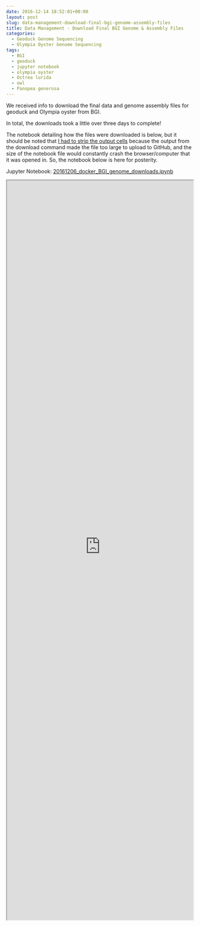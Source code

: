 ```yaml
---
date: 2016-12-14 18:52:01+00:00
layout: post
slug: data-management-download-final-bgi-genome-assembly-files
title: Data Management - Download Final BGI Genome & Assembly Files
categories:
  - Geoduck Genome Sequencing
  - Olympia Oyster Genome Sequencing
tags:
  - BGI
  - geoduck
  - jupyter notebook
  - olympia oyster
  - Ostrea lurida
  - owl
  - Panopea generosa
---
```


We received info to download the final data and genome assembly files for geoduck and Olympia oyster from BGI.

In total, the downloads took a little over three days to complete!

The notebook detailing how the files were downloaded is below, but it should be noted that [I had to strip the output cells](https://robertslab.github.io/sams-notebook/2016/12/14/data-managment-trim-output-cells-from-jupyter-notebook.html) because the output from the download command made the file too large to upload to GitHub, and the size of the notebook file would constantly crash the browser/computer that it was opened in. So, the notebook below is here for posterity.

Jupyter Notebook: [20161206_docker_BGI_genome_downloads.ipynb](https://github.com/sr320/LabDocs/blob/master/jupyter_nbs/sam/20161206_docker_BGI_genome_downloads.ipynb)



<iframe src="https://render.githubusercontent.com/view/ipynb?commit=7985418a2f3fa9af6b3c11e7a8d4bb2ab0981ded&enc_url=68747470733a2f2f7261772e67697468756275736572636f6e74656e742e636f6d2f73723332302f4c6162446f63732f373938353431386132663366613961663662336331316537613864346262326162303938316465642f6a7570797465725f6e62732f73616d2f32303136313230365f646f636b65725f4247495f67656e6f6d655f646f776e6c6f6164732e6970796e62&nwo=sr320%2FLabDocs&path=jupyter_nbs%2Fsam%2F20161206_docker_BGI_genome_downloads.ipynb&repository_id=13746500#3da85669-b514-4ba7-b887-c211815b117d" width="100%" height="2000" scrolling="yes"></iframe>

